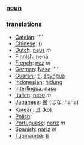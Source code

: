 === [[noun]] ===

=== [[translation]]s ===

*[[Catalan]]: [[]] ''''
*[[Chinese]]: [[]] ()
*[[Dutch]]: [[neus]] ''m''
*[[Finnish]]: [[nenä]]
*[[French]]: [[nez]] ''m''
*[[German]]: [[Nase]] ''''
*[[Guarani]]: [[tĩ]], [[apyngua]]
*[[Indonesian]]: [[hidung]]
*[[Interlingua]]: [[naso]]
*[[Italian]]: [[naso]] ''m''
*[[Japanese]]: [[鼻]] (はな, hana)
*[[Korean]]: [[코]] (ko)
*[[Polish]]: [[]]
*[[Portuguese]]: [[nariz]] ''m''
*[[Spanish]]: [[nariz]] ''m''
*[[Tupinambá]]: [[tĩ]]